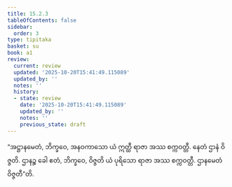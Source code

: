 ```yaml
---
title: 15.2.3
tableOfContents: false
sidebar:
  order: 3
type: tipitaka
basket: su
book: a1
review:
  current: review
  updated: '2025-10-20T15:41:49.115089'
  updated_by: ''
  notes: ''
  history:
  - state: review
    date: '2025-10-20T15:41:49.115089'
    updated_by: ''
    notes: ''
    previous_state: draft
---
```



<DynamicBreadcrumb />


<ReviewStatus review={frontmatter.review} showDetails={true} />

<HypothesisAnnotation frontmatter={frontmatter} />

<Division number="280" book="a1" e="ch" v="15" p="30">

<Paragraph number="371" book="a1">
“အဋ္ဌာနမေတံ, ဘိက္ခဝေ, အနဝကာသော ယံ ဣတ္ထီ ရာဇာ အဿ စက္ကဝတ္တီ. နေတံ ဌာနံ ဝိဇ္ဇတိ. ဌာနဉ္စ ခေါ ဧတံ, ဘိက္ခဝေ, ဝိဇ္ဇတိ ယံ ပုရိသော ရာဇာ အဿ စက္ကဝတ္တီ. ဌာနမေတံ ဝိဇ္ဇတီ”တိ.
</Paragraph>
</Division>